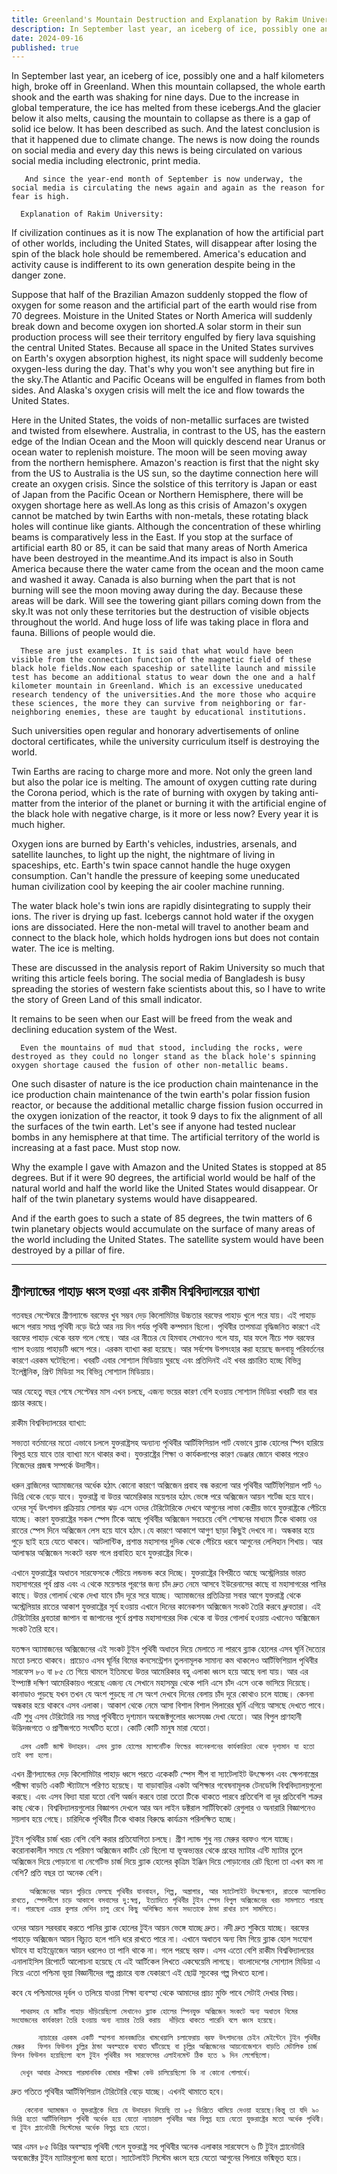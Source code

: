 ```yaml
---
title: Greenland's Mountain Destruction and Explanation by Rakim University
description: In September last year, an iceberg of ice, possibly one and a half kilometers high, broke off in Greenland. When this mountain collapsed, the whole earth shook and the earth was shaking for nine days.
date: 2024-09-16
published: true
---
```


In September last year, an iceberg of ice, possibly one and a half kilometers high, broke off in Greenland. When this mountain collapsed, the whole earth shook and the earth was shaking for nine days. Due to the increase in global temperature, the ice has melted from these icebergs.And the glacier below it also melts, causing the mountain to collapse as there is a gap of solid ice below. It has been described as such.
And the latest conclusion is that it happened due to climate change. The news is now doing the rounds on social media and every day this news is being circulated on various social media including electronic, print media.

       And since the year-end month of September is now underway, the social media is circulating the news again and again as the reason for fear is high.

      Explanation of Rakim University:

If civilization continues as it is now
The explanation of how the artificial part of other worlds, including the United States, will disappear after losing the spin of the black hole should be remembered. America's education and activity cause is indifferent to its own generation despite being in the danger zone.

Suppose that half of the Brazilian Amazon suddenly stopped the flow of oxygen for some reason and the artificial part of the earth would rise from 70 degrees. Moisture in the United States or North America will suddenly break down and become oxygen ion shorted.A solar storm in their sun production process will see their territory engulfed by fiery lava squishing the central United States. Because all space in the United States survives on Earth's oxygen absorption highest, its night space will suddenly become oxygen-less during the day. That's why you won't see anything but fire in the sky.The Atlantic and Pacific Oceans will be engulfed in flames from both sides. And Alaska's oxygen crisis will melt the ice and flow towards the United States.

Here in the United States, the voids of non-metallic surfaces are twisted and twisted from elsewhere. Australia, in contrast to the US, has the eastern edge of the Indian Ocean and the Moon will quickly descend near Uranus or ocean water to replenish moisture. The moon will be seen moving away from the northern hemisphere.
           Amazon's reaction is first that the night sky from the US to Australia is the US sun, so the daytime connection here will create an oxygen crisis. Since the solstice of this territory is Japan or east of Japan from the Pacific Ocean or Northern Hemisphere, there will be oxygen shortage here as well.As long as this crisis of Amazon's oxygen cannot be matched by twin Earths with non-metals, these rotating black holes will continue like giants. Although the concentration of these whirling beams is comparatively less in the East.
If you stop at the surface of artificial earth 80 or 85, it can be said that many areas of North America have been destroyed in the meantime.And its impact is also in South America because there the water came from the ocean and the moon came and washed it away. Canada is also burning when the part that is not burning will see the moon moving away during the day. Because these areas will be dark. Will see the towering giant pillars coming down from the sky.It was not only these territories but the destruction of visible objects throughout the world. And huge loss of life was taking place in flora and fauna. Billions of people would die.

      These are just examples. It is said that what would have been visible from the connection function of the magnetic field of these black hole fields.Now each spaceship or satellite launch and missile test has become an additional status to wear down the one and a half kilometer mountain in Greenland. Which is an excessive uneducated research tendency of the universities.And the more those who acquire these sciences, the more they can survive from neighboring or far-neighboring enemies, these are taught by educational institutions.

Such universities open regular and honorary advertisements of online doctoral certificates, while the university curriculum itself is destroying the world.

Twin Earths are racing to charge more and more. Not only the green land but also the polar ice is melting. The amount of oxygen cutting rate during the Corona period, which is the rate of burning with oxygen by taking anti-matter from the interior of the planet or burning it with the artificial engine of the black hole with negative charge, is it more or less now?
Every year it is much higher.

Oxygen ions are burned by Earth's vehicles, industries, arsenals, and satellite launches, to light up the night, the nightmare of living in spaceships, etc. Earth's twin space cannot handle the huge oxygen consumption. Can't handle the pressure of keeping some uneducated human civilization cool by keeping the air cooler machine running.

The water black hole's twin ions are rapidly disintegrating to supply their ions. The river is drying up fast. Icebergs cannot hold water if the oxygen ions are dissociated. Here the non-metal will travel to another beam and connect to the black hole, which holds hydrogen ions but does not contain water. The ice is melting.

These are discussed in the analysis report of Rakim University so much that writing this article feels boring. The social media of Bangladesh is busy spreading the stories of western fake scientists about this, so I have to write the story of Green Land of this small indicator.

It remains to be seen when our East will be freed from the weak and declining education system of the West.

      Even the mountains of mud that stood, including the rocks, were destroyed as they could no longer stand as the black hole's spinning oxygen shortage caused the fusion of other non-metallic beams.

One such disaster of nature is the ice production chain maintenance in the ice production chain maintenance of the twin earth's polar fission fusion reactor, or because the additional metallic charge fission fusion occurred in the oxygen ionization of the reactor, it took 9 days to fix the alignment of all the surfaces of the twin earth.
Let's see if anyone had tested nuclear bombs in any hemisphere at that time.
The artificial territory of the world is increasing at a fast pace.
Must stop now.

Why the example I gave with Amazon and the United States is stopped at 85 degrees. But if it were 90 degrees, the artificial world would be half of the natural world and half the world like the United States would disappear. Or half of the twin planetary systems would have disappeared.

And if the earth goes to such a state of 85 degrees, the twin matters of 6 twin planetary objects would accumulate on the surface of many areas of the world including the United States.  The satellite system would have been destroyed by a pillar of fire.

---

## গ্রীণল‍্যান্ডের পাহাড় ধ্বংস হওয়া এবং রাকীম বিশ্ববিদ্যালয়ের ব‍্যাখ‍্যা

 গতবছর সেপ্টেম্বরে গ্রীণল‍্যান্ডে বরফের খুব সম্ভব দেড় কিলোমিটার উচ্চতার বরফের পাহাড় খুলে পরে যায়। এই পাহাড় ধ্বসে পরায় সমগ্র পৃথিবী নড়ে উঠে আর নয় দিন পর্যন্ত পৃথিবী কম্পমান ছিলো। পৃথিবীর তাপমাত্রা বৃদ্ধিজনিত কারণে এই বরফের পাহাড় থেকে বরফ গলে গেছে।  আর এর নীচের যে হিমবাহ সেখানেও গলে যায়, যার ফলে নীচে শক্ত বরফের গ‍্যাপ হওয়ায় পাহাড়টি ধ্বসে পরে। এরকম ব‍্যাখ‍্যা করা হয়েছে। আর সর্বশেষ উপসংহার করা হয়েছে জলবায়ু পরিবর্তনের কারণে এরকম ঘটেছিলো। খবরটি এবার সোশ‍্যাল মিডিয়ায় ঘুরছে এবং প্রতিদিনই এই খবর প্রচারিত হচ্ছে বিভিন্ন ইলেক্ট্রনিক, প্রিন্ট মিডিয়া সহ বিভিন্ন সোশ‍্যাল মিডিয়ায়।

আর যেহেতু বছর শেষে সেপ্টেম্বর মাস এখন চলছে, এজন‍্য ভয়ের কারণ বেশি হওয়ায় সোশ‍্যাল মিডিয়া খবরটি বার বার প্রচার করছে।

রাকীম বিশ্ববিদ্যালয়ের ব‍্যাখ‍্যা:

সভ‍্যতা বর্তমানের মতো এভাবে চললে
যুক্তরাষ্ট্রসহ অন‍্যান‍্য পৃথিবীর আর্টিফিসিয়াল পার্ট যেভাবে ব্ল‍্যাক হোলের স্পিন হারিয়ে বিলুপ্ত হয়ে যাবে তার ব‍্যাখ‍্যা মনে থাকার কথা। যুক্তরাষ্ট্রের শিক্ষা ও কার্যকলাপের কারণ ডেঞ্জার জোনে থাকার পরেও নিজেদের প্রজন্ম সম্পর্কে উদাসীন।

ধরুন ব্রাজিলের অ‍্যামাজনের অর্ধেক হঠাৎ কোনো কারণে অক্সিজেন প্রবাহ বন্ধ করলো আর পৃথিবীর আর্টিফিশিয়াল পার্ট ৭০ ডিগ্রি থেকে বেড়ে যাবে। যুক্তরাষ্ট্র বা উত্তর আমেরিকার ময়েশ্চার হঠাৎ ভেঙ্গে পরে অক্সিজেন আয়ন শর্টেজ হয়ে যাবে। ওদের সূর্য উৎপাদন প্রক্রিয়ায় সোলার ঝড় এসে ওদের টেরিটোরিকে দেখবে আগুনের লাভা কেন্দ্রীয় ভাবে যুক্তরাষ্ট্রকে পেঁচিয়ে যাচ্ছে। কারণ যুক্তরাষ্ট্রের সকল স্পেস টিকে আছে পৃথিবীর অক্সিজেন সবচেয়ে বেশি শোষনের মাধ‍্যমে টিকে থাকায় ওর রাতের স্পেস দিনে অক্সিজেন লেস হয়ে যাবে হঠাৎ।যে কারণে আকাশে  আগুণ ছাড়া কিছুই দেখবে না। অন্ধকার হয়ে পুড়ে ছাই হয়ে যেতে থাকবে।
আটলান্টিক, প্রশান্ত মহাসাগর দুদিক থেকে পেঁচিয়ে ধরবে আগুনের লেলিহান শিখায়। আর আলাস্কার অক্সিজেন সংকটে বরফ গলে প্রবাহিত হবে যুক্তরাষ্ট্রের দিকে।

এখানে যুক্তরাষ্ট্রের অধাতব সারফেসকে পেঁচিয়ে লন্ডভন্ড করে দিচ্ছে। যুক্তরাষ্ট্রের বিপরীতে আছে  অস্ট্রেলিয়ার ভারত মহাসাগরের পূর্ব প্রান্ত এবং  এ থেকে ময়েশ্চার পূরণের জন‍্য চাঁদ দ্রুত নেমে আসবে ইউরেনাসের কাছে বা মহাসাগরের পানির কাছে। উত্তর গোলার্ধ থেকে দেখা যাবে চাঁদ দূরে সরে যাচ্ছে।
অ‍্যামাজনের প্রতিক্রিয়া সবার আগে যুক্তরাষ্ট্র থেকে অস্ট্রেলিয়ার রাতের আকাশ যুক্তরাষ্ট্রের সূর্য হওয়ায় এখানে দিনের কানেকশন অক্সিজেন সংকট তৈরি করবে ধ্রুবতারা। এই টেরিটোরির ধ্রবতারা জাপান বা জাপানের পূর্বে প্রশান্ত মহাসাগরের দিক থেকে বা উত্তর গোলার্ধ হওয়ায়  এখানেও অক্সিজেন সংকট তৈরি হবে।

যতক্ষন অ‍্যামাজনের অক্সিজেনের এই সংকট টুইন পৃথিবী অধাতব দিয়ে মেলাতে না পারবে ব্ল‍্যাক হোলের এসব ঘূর্নি দৈত‍্যের মতো চলতে থাকবে। প্রাচ‍্যেও এসব ঘূর্নির বিমের কনসেন্ট্রেশন তুলনামূলক সামান‍্য কম থাকলেও
আর্টিফিশিয়াল পৃথিবীর সারফেস ৮০ বা ৮৫ তে গিয়ে থামলে ইতিমধ‍্যে উত্তর আমেরিকার বহু এলাকা ধ্বংস হয়ে আছে বলা যায়। আর এর ইম্প‍্যাক্ট  দক্ষিণ আমেরিকায়ও পরেছে এজন‍্য যে  সেখানে মহাসমুদ্র থেকে পানি এসে চাঁদ এসে ওকে ভাসিয়ে দিয়েছে। কানাডাও পুড়ছে যখন তখন যে অংশ পুড়ছে না সে অংশ দেখবে দিনের বেলায় চাঁদ দূরে কোথাও চলে যাচ্ছে। কেননা অন্ধকার হয়ে থাকবে এসব এলাকা। আকাশ থেকে নেমে আসা বিশাল বিশাল পিলারের ঘূর্নি  এগিয়ে আসছে দেখতে পাবে। এটি শুধু এসব টেরিটোরি নয় সমগ্র পৃথিবীতে দৃশ‍্যমান অবজেক্টগুলোর ধ্বংসযজ্ঞ দেখা যেতো। আর বিপুল প্রাণহানী উদ্ভিদজগতে ও প্রাণীজগতে  সংঘটিত হতো। কোটি কোটি মানুষ মারা যেতো।

      এসব একটি জাস্ট উদাহরন। এসব ব্ল‍্যাক হোলের ম‍্যাগনেটিক ফিল্ডের কানেকশনের কার্যকারিতা থেকে দৃশ‍্যমান যা হতো তাই বলা হলো।

এখন গ্রীণল‍্যান্ডের দেড় কিলোমিটার পাহাড় ধ্বসে পরতে একেকটি স্পেস শীপ বা স‍্যাটেলাইট উৎক্ষেপন এবং ক্ষেপনাস্ত্রের পরীক্ষা বাড়তি একটি স্ট‍্যাটাসে পরিণত হয়েছে। যা বাড়াবাড়ির একটা অশিক্ষার গবেষনামূলক টেনডেন্সি বিশ্ববিদ্যালয়গুলো করছে। এবং এসব বিদ‍্যা যারা যতো বেশি অর্জন করবে তারা ততো টিকে থাকতে পারবে প্রতিবেশি বা দূর প্রতিবেশি শত্রুর কাছ থেকে।
বিশ্ববিদ্যালয়গুলোর বিজ্ঞাপন দেখলে আর অন লাইন ডক্টরাল সার্টিফিকেট রেগুলার ও অনারারি বিজ্ঞাপনেও সয়লাব হয়ে গেছে। চারিদিকে পৃথিবীর টিকে থাকার বিরুদ্ধে কার্যক্রম পরিলক্ষিত হচ্ছে।

টুইন পৃথিবীর চার্জ খরচ বেশি বেশি করার প্রতিযোগিতা চলছে। গ্রীণ ল‍্যান্ড শুধু নয় মেরুর বরফও গলে যাচ্ছে। করোনাকালীন সময়ে যে পরিমাণ অক্সিজেন কাটিং রেট ছিলো যা ভূঅভ‍্যন্তর থেকে গ্রহের ম‍্যাটার এন্টি ম‍্যাটার তুলে অক্সিজেন দিয়ে পোড়ানো বা নেগেটিভ চার্জ দিয়ে ব্ল‍্যাক হোলের কৃত্রিম ইঞ্জিন দিয়ে পোড়ানোর রেট ছিলো তা এখন কম না বেশি?
প্রতি বছর তা অনেক বেশি।

        অক্সিজেনের আয়ন পুড়িয়ে ফেলছে পৃথিবীর যানবাহন, শিল্প, অস্ত্রাগার, আর স‍্যাটেলাইট উৎক্ষেপনে, রাতকে আলোকিত রাখতে, স্পেসশীপে চড়ে আকাশে বসবাসের দু:স্বপ্ন, ইত‍্যাদিতে পৃথিবীর টুইন স্পেস বিপুল অক্সিজেনের খরচ সামলাতে পারছে না। পারছেনা এয়ার কুলার মেশিন চালু রেখে কিছু অশিক্ষিত মানব সভ‍্যতাকে ঠান্ডা রাখার চাপ সামলিতে।

ওদের আয়ন সরবরাহ করতে  পানির ব্ল‍্যাক হোলের টুইন আয়ন ভেঙ্গে যাচ্ছে দ্রুত। নদী দ্রুত শুকিয়ে যাচ্ছে। বরফের পাহাড়ে অক্সিজেন আয়ন বিচ‍্যুত হলে পানি ধরে রাখতে পারে না। এখানে অধাতব অন‍্য বিম গিয়ে ব্ল‍্যাক হোল সংযোগ ঘটাবে যা হাইড্রোজেন আয়ন   ধরলেও তা পানি থাকে না। গলে পরছে বরফ। এসব এতো বেশি রাকীম বিশ্ববিদ্যালয়ের এনালাইসিস রিপোর্টে আলোচনা হয়েছে যে এই আর্টিকেল লিখতে একঘেয়েমি লাগছে। বাংলাদেশের সোশ‍্যাল মিডিয়া এ নিয়ে এতো পশ্চিমা ভূয়া বিজ্ঞানীদের গল্প প্রচারে ব‍্যস্ত যেকারণে এই ছোট্ট সূচকের গল্প লিখতে হলো।

কবে যে পশ্চিমাদের দূর্বল ও তলিয়ে যাওয়া  শিক্ষা ব‍্যবস্হা থেকে আমাদের প্রাচ‍্য মুক্তি পাবে সেটাই দেখার বিষয়।

      পাথরসহ যে মাটির পাহাড় দাঁড়িয়েছিলো সেখানেও ব্ল‍্যাক হোলের স্পিনযুক্ত অক্সিজেন সংকটে অন‍্য অধাতব বিমের সংযোজনের কার্যকারণ তৈরি হওয়ায় অন‍্য ন‍্যাচার তৈরি করায়  দাঁড়িয়ে থাকতে পারেনি বলে ধ্বংস হয়েছে।

          ন‍্যাচারের এরকম একটি স্হাপনা মানবজাতির খামখেয়ালি চলাফেরায় বরফ উৎপাদনের চেইন মেইন্টেনে টুইন পৃথিবীর মেরুর   ফিশন ফিউশন চুল্লির ঠান্ডা অবস্হাকে ব‍্যঘাত ঘটিয়েছে বা চূল্লির অক্সিজেনের আয়নোজেশনে বাড়তি মেটালিক চার্জ ফিশন ফিউশন হয়েছিলো বলে টুইন পৃথিবীর সব সারফেসের এলাইনমেন্ট ঠিক হতে ৯ দিন লেগেছিলো।    

      দেখুন আবার ঐসময়ে পারমানবিক বোমার পরীক্ষা কেউ চালিয়েছিলো কি না কোনো গোলার্ধে।
দ্রুত গতিতে পৃথিবীর আর্টিফিশিয়াল টেরিটোরি বেড়ে যাচ্ছে।
এখনই থামাতে হবে। 

       কেনোনা অ‍্যামাজন ও যুক্তরাষ্ট্রকে দিয়ে যে উদাহরন দিয়েছি তা ৮৫ ডিগ্রিতে থামিয়ে দেওয়া হয়েছে।কিন্তু তা যদি ৯০ ডিগ্রি হতো আর্টিফিশিয়াল পৃথিবী অর্ধেক হয়ে যেতো ন‍্যাচারাল পৃথিবীর আর বিলুপ্ত হয়ে যেতো যুক্তরাষ্ট্রের মতো অর্ধেক পৃথিবী। বা টুইন প্ল‍্যানেটারী সিস্টেমের অর্ধেক বিলুপ্ত হয়ে যেতো।

আর এমন ৮৫ ডিগ্রির অবস্হায় পৃথিবী গেলে যুক্তরাষ্ট্র সহ পৃথিবীর অনেক এলাকার সারফেসে ৬ টি টুইন প্ল‍্যানেটারি অবজেক্টের টুইন ম‍্যাটারগুলো জমা হতো।  স‍্যাটেলাইট সিস্টেম ধ্বংস হয়ে যেতো আগুনের পিলারে ভষ্মিভূত হয়ে।  
